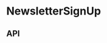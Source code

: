
# NewsletterSignUp

<Meta title="Compositions/NewsletterSignUp" component={NewsletterSignUp} />

<Canvas>
  <Story name="Base component">
    <Podium horizontalPadding="small" verticalPadding="small">
      <NotificationContextProvider>
        <div style={{ position: 'relative' }}>
          <NotificationModal
            backgroundColor="#d5d5cc"
            notificationMessage={NotificationModalFixture.notificationMessage}
          />
          <NewsletterSignUp
            consentErrorMsg={NewsletterSignUpFixture.consentErrorMsg}
            errorMessage={NewsletterSignUpFixture.errorMessage}
            onClick={newsletterSignUpOnClick}
            showTermsConditionsTextBox={knobs.boolean(
              'showTermsConditionsTextBox',
              true,
              'Presentation',
            )}
            subscriptionMessage={NewsletterSignUpFixture.subscriptionMessage}
            termsAndCondition={NewsletterSignUpFixture.termsAndCondition}
            termsMessage={NewsletterSignUpFixture.termsMessage}
            theme={knobs.select(
              'theme',
              ['dark', 'light'],
              'dark',
              'Presentation',
            )}
          />
        </div>
      </NotificationContextProvider>
    </Podium>
  </Story>
</Canvas>

## API

<ArgsTable of={NewsletterSignUp} />
